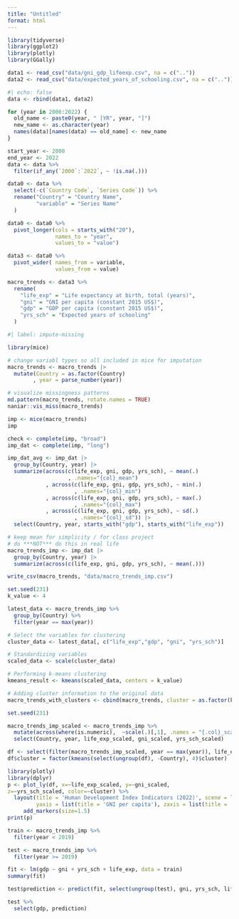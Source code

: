 ```yaml
---
title: "Untitled"
format: html
---
```


```r
library(tidyverse)
library(ggplot2)
library(plotly)
library(GGally)
```

```r
data1 <- read_csv("data/gni_gdp_lifeexp.csv", na = c(".."))
data2 <- read_csv("data/expected_years_of_schooling.csv", na = c(".."))
```

```r
#| echo: false
data <- rbind(data1, data2)
```

```r
for (year in 2000:2022) {
  old_name <- paste0(year, " [YR", year, "]")
  new_name <- as.character(year)
  names(data)[names(data) == old_name] <- new_name
}

start_year <- 2000
end_year <- 2022
data <- data %>%
  filter(if_any(`2000`:`2022`, ~ !is.na(.)))

data0 <- data %>%
  select(-c(`Country Code`, `Series Code`)) %>% 
  rename("Country" = "Country Name",
         "variable" = "Series Name"
  )

data0 <- data0 %>% 
  pivot_longer(cols = starts_with("20"),
               names_to = "year",
               values_to = "value")

data3 <- data0 %>% 
  pivot_wider( names_from = variable,
               values_from = value)

macro_trends <- data3 %>% 
  rename(
    "life_exp" = "Life expectancy at birth, total (years)",
    "gni" = "GNI per capita (constant 2015 US$)",
    "gdp" = "GDP per capita (constant 2015 US$)",
    "yrs_sch" = "Expected years of schooling"
  )
```

```r
#| label: impute-missing

library(mice)

# change variabl types so all included in mice for imputation
macro_trends <- macro_trends |>
  mutate(Country = as.factor(Country)
        , year = parse_number(year))

# visualize missingness patterns
md.pattern(macro_trends, rotate.names = TRUE)
naniar::vis_miss(macro_trends)

imp <- mice(macro_trends)
imp

check <- complete(imp, "broad")
imp_dat <- complete(imp, "long")

imp_dat_avg <- imp_dat |>
  group_by(Country, year) |>
  summarize(across(c(life_exp, gni, gdp, yrs_sch), ~ mean(.)
                   , .names="{col}_mean")
            , across(c(life_exp, gni, gdp, yrs_sch), ~ min(.)
                     , .names="{col}_min")
            , across(c(life_exp, gni, gdp, yrs_sch), ~ max(.)
                     , .names="{col}_max")
            , across(c(life_exp, gni, gdp, yrs_sch), ~ sd(.)
                     , .names="{col}_sd")) |>
  select(Country, year, starts_with("gdp"), starts_with("life_exp"))

# keep mean for simplicity / for class project 
# do ***NOT*** do this in real life
macro_trends_imp <- imp_dat |>
  group_by(Country, year) |>
  summarize(across(c(life_exp, gni, gdp, yrs_sch), ~ mean(.)))

write_csv(macro_trends, "data/macro_trends_imp.csv")
```

```r

set.seed(231)  
k_value <- 4  

latest_data <- macro_trends_imp %>%
  group_by(Country) %>%
  filter(year == max(year))  

# Select the variables for clustering
cluster_data <- latest_data[, c("life_exp","gdp", "gni", "yrs_sch")]

# Standardizing variables
scaled_data <- scale(cluster_data)

# Performing k-means clustering
kmeans_result <- kmeans(scaled_data, centers = k_value)

# Adding cluster information to the original data
macro_trends_with_clusters <- cbind(macro_trends, cluster = as.factor(kmeans_result$cluster))
```

```r
set.seed(231)

macro_trends_imp_scaled <- macro_trends_imp %>%
  mutate(across(where(is.numeric),  ~scale(.)[,1], .names = "{.col}_scaled")) %>%
  select(Country, year, life_exp_scaled, gni_scaled, yrs_sch_scaled)

df <- select(filter(macro_trends_imp_scaled, year == max(year)), life_exp_scaled, gni_scaled, yrs_sch_scaled)
df$cluster = factor(kmeans(select(ungroup(df), -Country), 4)$cluster)

library(plotly)
library(dplyr)
p <- plot_ly(df, x=~life_exp_scaled, y=~gni_scaled, 
z=~yrs_sch_scaled, color=~cluster) %>%
  layout(title = 'Human Development Index Indicators (2022)', scene = list(xaxis = list(title = 'Birth Life Expectancy (yrs)'), 
         yaxis = list(title = 'GNI per capita'), zaxis = list(title = 'Expected Years of Schooling (%)')))%>% 
     add_markers(size=1.5)
print(p)

```

```r
train <- macro_trends_imp %>%
  filter(year < 2019)

test <- macro_trends_imp %>%
  filter(year >= 2019)
```

```r
fit <- lm(gdp ~ gni + yrs_sch + life_exp, data = train)
summary(fit)
```

```r
test$prediction <- predict(fit, select(ungroup(test), gni, yrs_sch, life_exp))

test %>%
  select(gdp, prediction)
```

